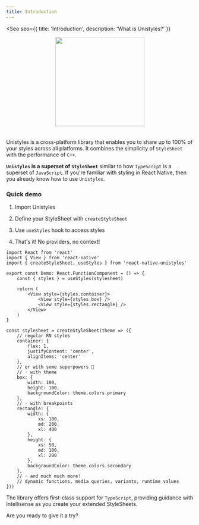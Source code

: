 ```yaml
---
title: Introduction
---
```



<Seo
    seo={{
        title: 'Introduction',
        description: 'What is Unistyles?'
    }}
>

<div style="display:flex;justify-content:center;flex-direction:column;align-items:center;">
    <img
        src={Logo.src}
        style="height: 240px;width:240px;margin-bottom:20px;"
    />
</div>

Unistyles is a cross-platform library that enables you to share up to 100% of your styles across all platforms.
It combines the simplicity of `StyleSheet` with the performance of `C++`.

**`Unistyles` is a superset of `StyleSheet`** similar to how `TypeScript` is a superset of `JavaScript`.
If you're familiar with styling in React Native, then you already know how to use `Unistyles`.


### Quick demo


<Steps>

1. Import Unistyles

2. Define your StyleSheet with `createStyleSheet`

3. Use `useStyles` hook to access styles

4. That's it! No providers, no context!

</Steps>


```tsx title="Demo.tsx"  /import.*unistyles'/ /const { styles }.*/ /const stylesheet.*/
import React from 'react'
import { View } from 'react-native'
import { createStyleSheet, useStyles } from 'react-native-unistyles'

export const Demo: React.FunctionComponent = () => {
    const { styles } = useStyles(stylesheet)

    return (
        <View style={styles.container}>
            <View style={styles.box} />
            <View style={styles.rectangle} />
        </View>
    )
}

const stylesheet = createStyleSheet(theme => ({
    // regular RN styles
    container: {
        flex: 1,
        justifyContent: 'center',
        alignItems: 'center'
    },
    // or with some superpowers 🦄
    // ◦ with theme
    box: {
        width: 100,
        height: 100,
        backgroundColor: theme.colors.primary
    },
    // ◦ with breakpoints
    rectangle: {
        width: {
            xs: 100,
            md: 200,
            xl: 400
        },
        height: {
            xs: 50,
            md: 100,
            xl: 200
        },
        backgroundColor: theme.colors.secondary
    },
    // ◦ and much much more!
    // dynamic functions, media queries, variants, runtime values
}))
```

The library offers first-class support for `TypeScript`, providing guidance with Intellisense as you create your extended StyleSheets.

Are you ready to give it a try?

</Seo>
